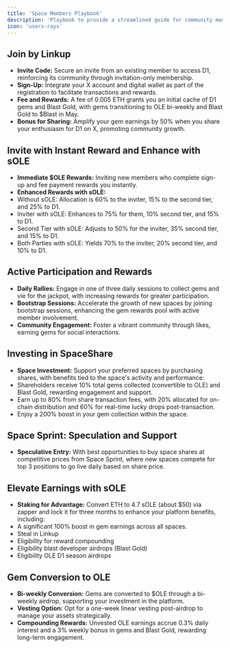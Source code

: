 ```yaml
---
title: 'Space Members Playbook'
description: 'Playbook to provide a streamlined guide for community members to maximize their engagement and rewards within the D1 platform.'
icon: 'users-rays'
---
```


## Join by Linkup
* **Invite Code:** Secure an invite from an existing member to access D1, reinforcing its community through invitation-only membership.
* **Sign-Up:** Integrate your X account and digital wallet as part of the registration to facilitate transactions and rewards.
* **Fee and Rewards:** A fee of 0.005 ETH grants you an initial cache of D1 gems and Blast Gold, with gems transitioning to OLE bi-weekly and Blast Gold to $Blast in May.
* **Bonus for Sharing:** Amplify your gem earnings by 50% when you share your enthusiasm for D1 on X, promoting community growth.

## Invite with Instant Reward and Enhance with sOLE
* **Immediate $OLE Rewards:** Inviting new members who complete sign-up and fee payment rewards you instantly.
* **Enhanced Rewards with sOLE:**
* Without sOLE: Allocation is 60% to the inviter, 15% to the second tier, and 25% to D1.
* Inviter with sOLE: Enhances to 75% for them, 10% second tier, and 15% to D1.
* Second Tier with sOLE: Adjusts to 50% for the inviter, 35% second tier, and 15% to D1.
* Both Parties with sOLE: Yields 70% to the inviter, 20% second tier, and 10% to D1.

## Active Participation and Rewards
- **Daily Rallies:** Engage in one of three daily sessions to collect gems and vie for the jackpot, with increasing rewards for greater participation.
- **Bootstrap Sessions:** Accelerate the growth of new spaces by joining bootstrap sessions, enhancing the gem rewards pool with active member involvement.
- **Community Engagement:** Foster a vibrant community through likes, earning gems for social interactions.

## Investing in SpaceShare
- **Space Investment:** Support your preferred spaces by purchasing shares, with benefits tied to the space's activity and performance:
- Shareholders receive 10% total gems collected (convertible to OLE) and Blast Gold, rewarding engagement and support.
- Earn up to 80% from share transaction fees, with 20% allocated for on-chain distribution and 60% for real-time lucky drops post-transaction.
- Enjoy a 200% boost in your gem collection within the space.

## Space Sprint: Speculation and Support
- **Speculative Entry:** With best opportunities to buy space shares at competitive prices from Space Sprint, where new spaces compete for top 3 positions to go live daily based on share price.

## Elevate Earnings with sOLE
- **Staking for Advantage:** Convert ETH to 4.7 sOLE (about $50) via zapper and lock it for three months to enhance your platform benefits, including:
- A significant 100% boost in gem earnings across all spaces.
- Steal in Linkup
- Eligibility for reward compounding
- Eligibility blast developer airdrops (Blast Gold)
- Eligibility OLE D1 season airdrops

## Gem Conversion to OLE
- **Bi-weekly Conversion:** Gems are converted to $OLE through a bi-weekly airdrop, supporting your investment in the platform.
- **Vesting Option:** Opt for a one-week linear vesting post-airdrop to manage your assets strategically.
- **Compounding Rewards:** Unvested OLE earnings accrue 0.3% daily interest and a 3% weekly bonus in gems and Blast Gold, rewarding long-term engagement.
